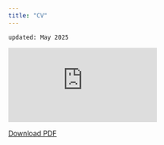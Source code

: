 ```yaml
---
title: "CV"
---
```


`updated: May 2025`

![](https://sunwookwak-polisci.github.io/sunwookwak-polisci/CV_2025_05.pdf)

[Download PDF](https://sunwookwak-polisci.github.io/sunwookwak-polisci/CV_2025_05.pdf)